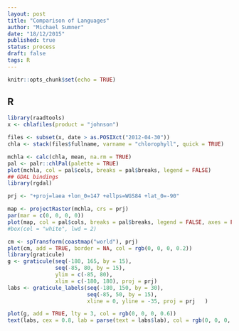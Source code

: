 ```yaml
---
layout: post
title: "Comparison of Languages"
author: "Michael Sumner"
date: "18/12/2015"
published: true
status: process
draft: false
tags: R 
---
```


```r
knitr::opts_chunk$set(echo = TRUE)
```

## R

```r
library(raadtools)
x <- chlafiles(product = "johnson")

files <- subset(x, date > as.POSIXct("2012-04-30"))
chla <- stack(files$fullname, varname = "chlorophyll", quick = TRUE)

mchla <- calc(chla, mean, na.rm = TRUE)
pal <- palr::chlPal(palette = TRUE)
plot(mchla, col = pal$cols, breaks = pal$breaks, legend = FALSE)
## GDAL bindings
library(rgdal)

prj <- "+proj=laea +lon_0=147 +ellps=WGS84 +lat_0=-90"

map <- projectRaster(mchla, crs = prj)
par(mar = c(0, 0, 0, 0))
plot(map, col = pal$cols, breaks = pal$breaks, legend = FALSE, axes = FALSE)
#box(col = "white", lwd = 2)

cm <- spTransform(coastmap("world"), prj)
plot(cm, add = TRUE, border = NA, col = rgb(0, 0, 0, 0.2))
library(graticule)
g <- graticule(seq(-180, 165, by = 15), 
               seq(-85, 80, by = 15),
               ylim = c(-85, 80), 
               xlim = c(-180, 180), proj = prj)
labs <- graticule_labels(seq(-180, 150, by = 30), 
                         seq(-85, 50, by = 15),
                         xline = 0, yline = -35, proj = prj   )

plot(g, add = TRUE, lty = 3, col = rgb(0, 0, 0, 0.6))
text(labs, cex = 0.8, lab = parse(text = labs$lab), col = rgb(0, 0, 0, 0.6))
```
